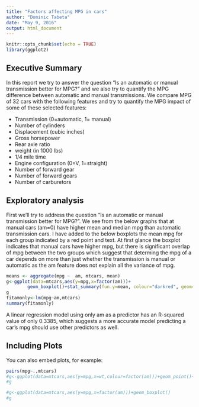 ```yaml
---
title: "Factors affecting MPG in cars"
author: "Dominic Tabeta"
date: "May 9, 2016"
output: html_document
---
```


```r
knitr::opts_chunk$set(echo = TRUE)
library(ggplot2)
```

## Executive Summary

In this report we try to answer the question "Is an automatic or manual transmission better for MPG?" and we also try to quantify the MPG difference between automatic and manual transmissions. We compare MPG of 32 cars with the following features and try to quantify the MPG impact of some of these selected features:

* Transmission (0=automatic, 1= manual)
* Number of cylinders
* Displacement (cubic inches)
* Gross horsepower
* Rear axle ratio
* weight (in 1000 lbs)
* 1/4 mile time
* Engine configuration (0=V, 1=straight)
* Number of forward gear
* Number of forward gears
* Number of carburetors

## Exploratory analysis

First we'll try to address the question "Is an automatic or manual transmission better for MPG?". We see from the below graphs that at manual cars (am=0) have higher mean and median mpg than automatic transmission cars. I have added to the below boxplots the mean mpg for each group indicated by a red point and text. At first glance the boxplot indicates that manual cars have higher mpg, but there is significant overlap of mpg between the two groups which suggest that determing the mpg of a car depends on more than just whether the transmission is manual or automatic as the am feature does not explain all the variance of mpg.
```r
means <- aggregate(mpg ~  am, mtcars, mean)
g<-ggplot(data=mtcars,aes(y=mpg,x=factor(am)))+
        geom_boxplot()+stat_summary(fun.y=mean, colour="darkred", geom="point", shape=18, size=3,show_guide = FALSE)+geom_text(data = means, aes(label = mpg, y = mpg + 1))
g
fitamonly<-lm(mpg~am,mtcars)
summary(fitamonly)
```
A linear regression model using only am as a predictor has an R-squared value of only 0.3385, which suggests a more accurate model predicting a car's mpg should use other predictors as well.

## Including Plots

You can also embed plots, for example:

```r

pairs(mpg~.,mtcars)
#g<-ggplot(data=mtcars,aes(y=mpg,x=wt,colour=factor(am)))+geom_point()+geom_abline()
#g

#g<-ggplot(data=mtcars,aes(y=mpg,x=factor(am)))+geom_boxplot()
#g


```


